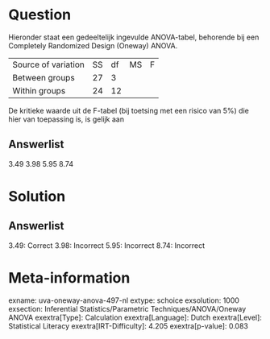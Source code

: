 Question
========

Hieronder staat een gedeeltelijk ingevulde ANOVA-tabel, behorende bij
een Completely Randomized Design (Oneway) ANOVA.

  --------------------- ---- ---- ---- ---
  Source of variation   SS   df   MS   F
  Between groups        27   3         
  Within groups         24   12        
  --------------------- ---- ---- ---- ---

De kritieke waarde uit de F-tabel (bij toetsing met een risico van 5%)
die hier van toepassing is, is gelijk aan

Answerlist
----------

3.49
3.98
5.95
8.74

Solution
========

Answerlist
----------

3.49: Correct
3.98: Incorrect
5.95: Incorrect
8.74: Incorrect

Meta-information
================
exname: uva-oneway-anova-497-nl
extype: schoice
exsolution: 1000
exsection: Inferential Statistics/Parametric Techniques/ANOVA/Oneway ANOVA
exextra[Type]: Calculation
exextra[Language]: Dutch
exextra[Level]: Statistical Literacy
exextra[IRT-Difficulty]: 4.205
exextra[p-value]: 0.083
